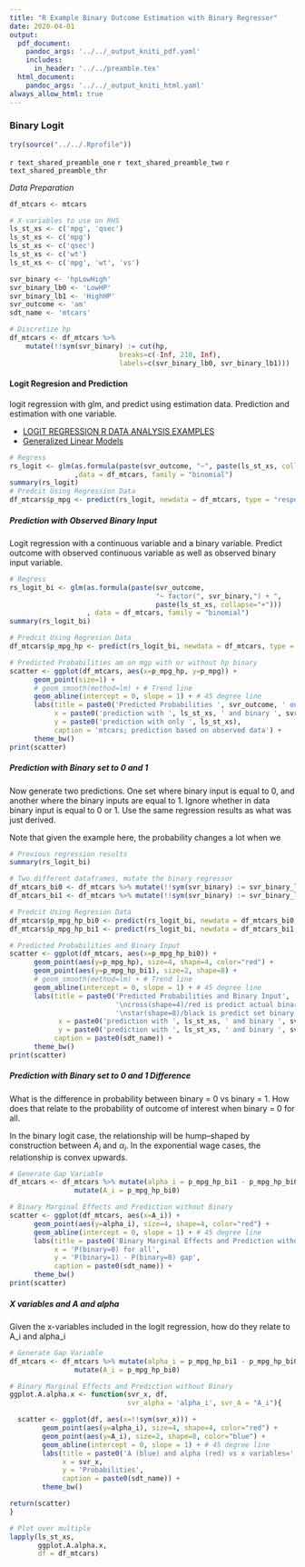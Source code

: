 ```yaml
---
title: "R Example Binary Outcome Estimation with Binary Regressor"
date: 2020-04-01
output:
  pdf_document:
    pandoc_args: '../../_output_kniti_pdf.yaml'
    includes:
      in_header: '../../preamble.tex'
  html_document:
    pandoc_args: '../../_output_kniti_html.yaml'
always_allow_html: true
---
```


### Binary Logit

```r
try(source("../../.Rprofile"))
```

`r text_shared_preamble_one`
`r text_shared_preamble_two`
`r text_shared_preamble_thr`

*Data Preparation*

```r
df_mtcars <- mtcars

# X-variables to use on RHS
ls_st_xs <- c('mpg', 'qsec')
ls_st_xs <- c('mpg')
ls_st_xs <- c('qsec')
ls_st_xs <- c('wt')
ls_st_xs <- c('mpg', 'wt', 'vs')

svr_binary <- 'hpLowHigh'
svr_binary_lb0 <- 'LowHP'
svr_binary_lb1 <- 'HighHP'
svr_outcome <- 'am'
sdt_name <- 'mtcars'

# Discretize hp
df_mtcars <- df_mtcars %>%
    mutate(!!sym(svr_binary) := cut(hp,
                           breaks=c(-Inf, 210, Inf),
                           labels=c(svr_binary_lb0, svr_binary_lb1)))
```

#### Logit Regresion and Prediction

logit regression with glm, and predict using estimation data. Prediction and estimation with one variable.

- [LOGIT REGRESSION R DATA ANALYSIS EXAMPLES](https://stats.idre.ucla.edu/r/dae/logit-regression/)
- [Generalized Linear Models](https://www.statmethods.net/advstats/glm.html)

```r
# Regress
rs_logit <- glm(as.formula(paste(svr_outcome, "~", paste(ls_st_xs, collapse="+")))
                ,data = df_mtcars, family = "binomial")
summary(rs_logit)
# Predcit Using Regression Data
df_mtcars$p_mpg <- predict(rs_logit, newdata = df_mtcars, type = "response")
```

##### Prediction with Observed Binary Input

Logit regression with a continuous variable and a binary variable. Predict outcome with observed continuous variable as well as observed binary input variable.

```r
# Regress
rs_logit_bi <- glm(as.formula(paste(svr_outcome,
                                    "~ factor(", svr_binary,") + ",
                                    paste(ls_st_xs, collapse="+")))
                   , data = df_mtcars, family = "binomial")
summary(rs_logit_bi)

# Predcit Using Regresion Data
df_mtcars$p_mpg_hp <- predict(rs_logit_bi, newdata = df_mtcars, type = "response")

# Predicted Probabilities am on mgp with or without hp binary
scatter <- ggplot(df_mtcars, aes(x=p_mpg_hp, y=p_mpg)) +
      geom_point(size=1) +
      # geom_smooth(method=lm) + # Trend line
      geom_abline(intercept = 0, slope = 1) + # 45 degree line
      labs(title = paste0('Predicted Probabilities ', svr_outcome, ' on ', ls_st_xs, ' with or without hp binary'),
           x = paste0('prediction with ', ls_st_xs, ' and binary ', svr_binary, ' indicator, 1 is high'),
           y = paste0('prediction with only ', ls_st_xs),
           caption = 'mtcars; prediction based on observed data') +
      theme_bw()
print(scatter)
```

##### Prediction with Binary set to 0 and 1

Now generate two predictions. One set where binary input is equal to 0, and another where the binary inputs are equal to 1. Ignore whether in data binary input is equal to 0 or 1. Use the same regression results as what was just derived.

Note that given the example here, the probability changes a lot when we

```r
# Previous regression results
summary(rs_logit_bi)

# Two different dataframes, mutate the binary regressor
df_mtcars_bi0 <- df_mtcars %>% mutate(!!sym(svr_binary) := svr_binary_lb0)
df_mtcars_bi1 <- df_mtcars %>% mutate(!!sym(svr_binary) := svr_binary_lb1)

# Predcit Using Regresion Data
df_mtcars$p_mpg_hp_bi0 <- predict(rs_logit_bi, newdata = df_mtcars_bi0, type = "response")
df_mtcars$p_mpg_hp_bi1 <- predict(rs_logit_bi, newdata = df_mtcars_bi1, type = "response")

# Predicted Probabilities and Binary Input
scatter <- ggplot(df_mtcars, aes(x=p_mpg_hp_bi0)) +
      geom_point(aes(y=p_mpg_hp), size=4, shape=4, color="red") +
      geom_point(aes(y=p_mpg_hp_bi1), size=2, shape=8) +
      # geom_smooth(method=lm) + # Trend line
      geom_abline(intercept = 0, slope = 1) + # 45 degree line
      labs(title = paste0('Predicted Probabilities and Binary Input',
                          '\ncross(shape=4)/red is predict actual binary data',
                          '\nstar(shape=8)/black is predict set binary = 1 for all'),
            x = paste0('prediction with ', ls_st_xs, ' and binary ', svr_binary, ' = 0 for all'),
            y = paste0('prediction with ', ls_st_xs, ' and binary ', svr_binary, ' = 1'),
           caption = paste0(sdt_name)) +
      theme_bw()
print(scatter)
```

##### Prediction with Binary set to 0 and 1 Difference

What is the difference in probability between binary = 0 vs binary = 1. How does that relate to the probability of outcome of interest when binary = 0 for all.

In the binary logit case, the relationship will be hump--shaped by construction between $A_i$ and $\alpha_i$. In the exponential wage cases, the relationship is convex upwards.

```r
# Generate Gap Variable
df_mtcars <- df_mtcars %>% mutate(alpha_i = p_mpg_hp_bi1 - p_mpg_hp_bi0) %>%
                mutate(A_i = p_mpg_hp_bi0)

# Binary Marginal Effects and Prediction without Binary
scatter <- ggplot(df_mtcars, aes(x=A_i)) +
      geom_point(aes(y=alpha_i), size=4, shape=4, color="red") +
      geom_abline(intercept = 0, slope = 1) + # 45 degree line
      labs(title = paste0('Binary Marginal Effects and Prediction without Binary'),
           x = 'P(binary=0) for all',
           y = 'P(binary=1) - P(binary=0) gap',
           caption = paste0(sdt_name)) +
      theme_bw()
print(scatter)
```

##### X variables and A and alpha

Given the x-variables included in the logit regression, how do they relate to A_i and alpha_i

```r
# Generate Gap Variable
df_mtcars <- df_mtcars %>% mutate(alpha_i = p_mpg_hp_bi1 - p_mpg_hp_bi0) %>%
                mutate(A_i = p_mpg_hp_bi0)

# Binary Marginal Effects and Prediction without Binary
ggplot.A.alpha.x <- function(svr_x, df,
                             svr_alpha = 'alpha_i', svr_A = "A_i"){

  scatter <- ggplot(df, aes(x=!!sym(svr_x))) +
        geom_point(aes(y=alpha_i), size=4, shape=4, color="red") +
        geom_point(aes(y=A_i), size=2, shape=8, color="blue") +
        geom_abline(intercept = 0, slope = 1) + # 45 degree line
        labs(title = paste0('A (blue) and alpha (red) vs x variables=', svr_x),
             x = svr_x,
             y = 'Probabilities',
             caption = paste0(sdt_name)) +
        theme_bw()

return(scatter)
}

# Plot over multiple
lapply(ls_st_xs,
       ggplot.A.alpha.x,
       df = df_mtcars)

```
